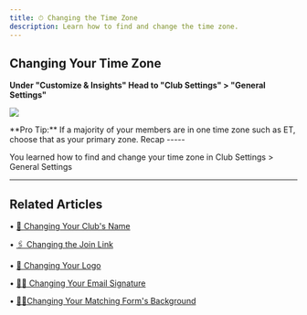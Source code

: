 ```yaml
---
title: ⏱ Changing the Time Zone
description: Learn how to find and change the time zone.
---
```

## Changing Your Time Zone

**Under "Customize & Insights" Head to "Club Settings" > "General Settings"**

![](/images/time1.png)

<Tip>
**Pro Tip:** If a majority of your members are in one time zone such as ET, choose that as your primary zone.
</Tip>
Recap
-----

You learned how to find and change your time zone in Club Settings > General Settings

* * *

## Related Articles

• [📝 Changing Your Club's Name](/branding-best-practices/changing-clubs-name)

• [🖇 Changing the Join Link](/branding-best-practices/changing-join-link)

• [📸 Changing Your Logo](/branding-best-practices/changing-your-logo)

• [✍🏽 Changing Your Email Signature](/branding-best-practices/changing-email-signature)

• [🧗🏼Changing Your Matching Form's Background](/branding-best-practices/change-matching-forms-background)


